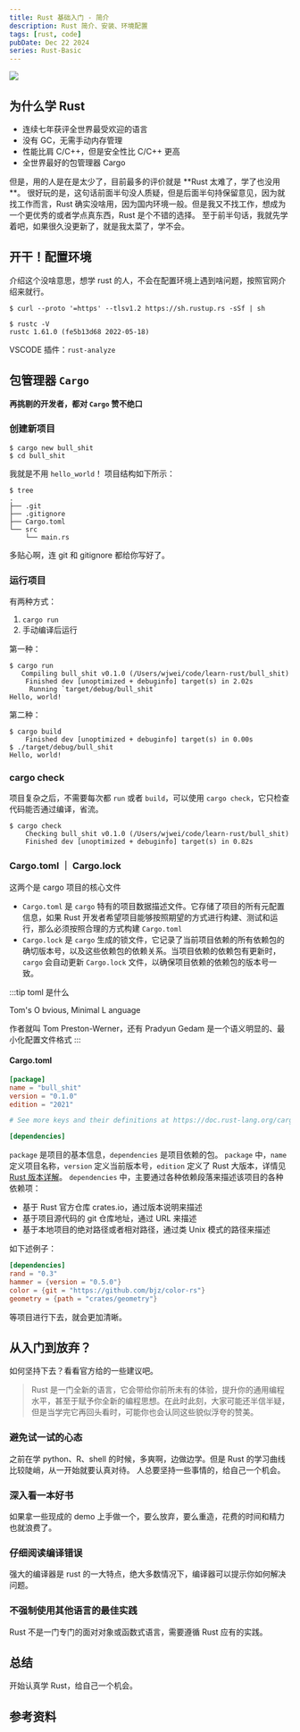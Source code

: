 ```yaml
---
title: Rust 基础入门 - 简介
description: Rust 简介、安装、环境配置
tags: [rust, code]
pubDate: Dec 22 2024
series: Rust-Basic
---
```



<img
  className="Badges"
  src="https://img.shields.io/badge/Author-WenjieWei-ff69b4?style=for-the-badge&logo=appveyor"
/>

## 为什么学 Rust

- 连续七年获评全世界最受欢迎的语言
- 没有 GC，无需手动内存管理
- 性能比肩 C/C++，但是安全性比 C/C++ 更高
- 全世界最好的包管理器 Cargo

但是，用的人是在是太少了，目前最多的评价就是 **Rust 太难了，学了也没用 **。
很好玩的是，这句话前面半句没人质疑，但是后面半句持保留意见，因为就找工作而言，Rust 确实没啥用，因为国内环境一般。但是我又不找工作，想成为一个更优秀的或者学点真东西，Rust 是个不错的选择。
至于前半句话，我就先学着吧，如果很久没更新了，就是我太菜了，学不会。

## 开干！配置环境

介绍这个没啥意思，想学 rust 的人，不会在配置环境上遇到啥问题，按照官网介绍来就行。

```shell
$ curl --proto '=https' --tlsv1.2 https://sh.rustup.rs -sSf | sh
```

```shell
$ rustc -V
rustc 1.61.0 (fe5b13d68 2022-05-18)
```

VSCODE 插件：`rust-analyze`

## 包管理器 `Cargo`

**再挑剔的开发者，都对 `Cargo` 赞不绝口**

### 创建新项目

```shell
$ cargo new bull_shit
$ cd bull_shit
```

我就是不用 `hello_world`！
项目结构如下所示：

```shell
$ tree
.
├── .git
├── .gitignore
├── Cargo.toml
└── src
    └── main.rs

```

多贴心啊，连 git 和 gitignore 都给你写好了。

### 运行项目

有两种方式：

1. `cargo run`
2. 手动编译后运行

第一种：

```shell
$ cargo run
   Compiling bull_shit v0.1.0 (/Users/wjwei/code/learn-rust/bull_shit)
    Finished dev [unoptimized + debuginfo] target(s) in 2.02s
     Running `target/debug/bull_shit`
Hello, world!
```

第二种：

```shell
$ cargo build
    Finished dev [unoptimized + debuginfo] target(s) in 0.00s
$ ./target/debug/bull_shit
Hello, world!
```

### cargo check

项目复杂之后，不需要每次都 `run` 或者 `build`，可以使用 `cargo check`，它只检查代码能否通过编译，省流。

```shell
$ cargo check
    Checking bull_shit v0.1.0 (/Users/wjwei/code/learn-rust/bull_shit)
    Finished dev [unoptimized + debuginfo] target(s) in 0.82s
```

### Cargo.toml ｜ Cargo.lock

这两个是 cargo 项目的核心文件

- `Cargo.toml` 是 `cargo` 特有的项目数据描述文件。它存储了项目的所有元配置信息，如果 Rust 开发者希望项目能够按照期望的方式进行构建、测试和运行，那么必须按照合理的方式构建 `Cargo.toml`
- `Cargo.lock` 是 `cargo` 生成的锁文件，它记录了当前项目依赖的所有依赖包的确切版本号，以及这些依赖包的依赖关系。当项目依赖的依赖包有更新时，`cargo` 会自动更新 `Cargo.lock` 文件，以确保项目依赖的依赖包的版本号一致。

:::tip toml 是什么

<highlight color="#25c2a0">T</highlight>om's <highlight color="#25c2a0">
  O
</highlight>bvious, <highlight color="#25c2a0">M</highlight>inimal <highlight color="#25c2a0">
  L
</highlight>anguage

作者就叫 Tom Preston-Werner，还有 Pradyun Gedam
是一个语义明显的、最小化配置文件格式
:::

#### Cargo.toml

```toml
[package]
name = "bull_shit"
version = "0.1.0"
edition = "2021"

# See more keys and their definitions at https://doc.rust-lang.org/cargo/reference/manifest.html

[dependencies]
```

`package` 是项目的基本信息，`dependencies` 是项目依赖的包。
`package` 中，`name` 定义项目名称，`version` 定义当前版本号，`edition` 定义了 Rust 大版本，详情见 [Rust 版本详解](https://course.rs/appendix/rust-version.html)。
`dependencies` 中，主要通过各种依赖段落来描述该项目的各种依赖项：

- 基于 Rust 官方仓库 crates.io，通过版本说明来描述
- 基于项目源代码的 git 仓库地址，通过 URL 来描述
- 基于本地项目的绝对路径或者相对路径，通过类 Unix 模式的路径来描述

如下述例子：

```toml
[dependencies]
rand = "0.3"
hammer = {version = "0.5.0"}
color = {git = "https://github.com/bjz/color-rs"}
geometry = {path = "crates/geometry"}
```

等项目进行下去，就会更加清晰。

## 从入门到放弃？

如何坚持下去？看看官方给的一些建议吧。

> Rust 是一门全新的语言，它会带给你前所未有的体验，提升你的通用编程水平，甚至于赋予你全新的编程思想。在此时此刻，大家可能还半信半疑，但是当学完它再回头看时，可能你也会认同这些貌似浮夸的赞美。

### 避免试一试的心态

之前在学 python、R、shell 的时候，多爽啊，边做边学。但是 Rust 的学习曲线比较陡峭，从一开始就要认真对待。
人总要坚持一些事情的，给自己一个机会。

### 深入看一本好书

如果拿一些现成的 demo 上手做一个，要么放弃，要么重造，花费的时间和精力也就浪费了。

### 仔细阅读编译错误

强大的编译器是 rust 的一大特点，绝大多数情况下，编译器可以提示你如何解决问题。

### 不强制使用其他语言的最佳实践

Rust 不是一门专门的面对对象或函数式语言，需要遵循 Rust 应有的实践。

## 总结

开始认真学 Rust，给自己一个机会。

## 参考资料
